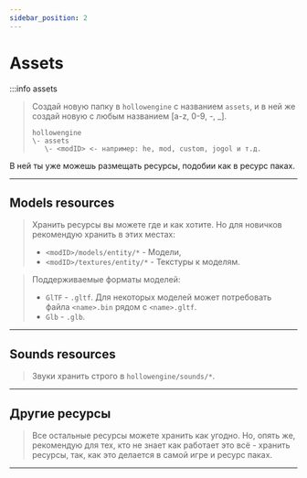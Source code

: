 ```yaml
---
sidebar_position: 2
---
```


# Assets

:::info assets
> Создай новую папку в `hollowengine` с названием `assets`, и в ней же создай новую с любым названием \[a-z, 0-9, -, _\].
> ```
> hollowengine
> \- assets
>    \- <modID> <- например: he, mod, custom, jogol и т.д.
> ```

В ней ты уже можешь размещать ресурсы, подобии как в ресурс паках.

---

## Models resources

> Хранить ресурсы вы можете где и как хотите. Но для новичков рекомендую хранить в этих местах:
> - `<modID>/models/entity/*` - Модели,
> - `<modID>/textures/entity/*` - Текстуры к моделям.

> Поддерживаемые форматы моделей:
> - `GlTF` - `.gltf`. Для некоторых моделей может потребовать файла `<name>.bin` рядом с `<name>.gltf`.
> - `Glb` - `.glb`.

---

## Sounds resources

> Звуки хранить строго в `hollowengine/sounds/*`.

---

## Другие ресурсы

> Все остальные ресурсы можете хранить как угодно. Но, опять же, рекомендую для тех, кто не знает как работает это всё - хранить ресурсы, так, как это делается в самой игре и ресурс паках.

---
 